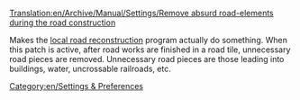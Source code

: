 [[Translation:en/Archive/Manual/Settings/Remove absurd road-elements during the road construction]]


Makes the [[en/Manual/Local authority#fund-local-road-construction|local road reconstruction]] program actually do something.  When this patch is active, after road works are finished in a road tile, unnecessary road pieces are removed.  Unnecessary road pieces are those leading into buildings, water, uncrossable railroads, etc.

[[Category:en/Settings & Preferences]]
